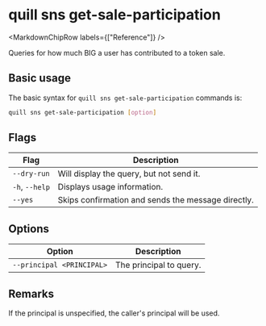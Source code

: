 
# quill sns get-sale-participation

<MarkdownChipRow labels={["Reference"]} />

Queries for how much BIG a user has contributed to a token sale.

## Basic usage

The basic syntax for `quill sns get-sale-participation` commands is:

```sh
quill sns get-sale-participation [option]
```

## Flags

| Flag           | Description                                        |
|----------------|----------------------------------------------------|
| `--dry-run`    | Will display the query, but not send it.           |
| `-h`, `--help` | Displays usage information.                        |
| `--yes`        | Skips confirmation and sends the message directly. |

## Options

| Option                    | Description             |
|---------------------------|-------------------------|
| `--principal <PRINCIPAL>` | The principal to query. |

## Remarks

If the principal is unspecified, the caller's principal will be used.
